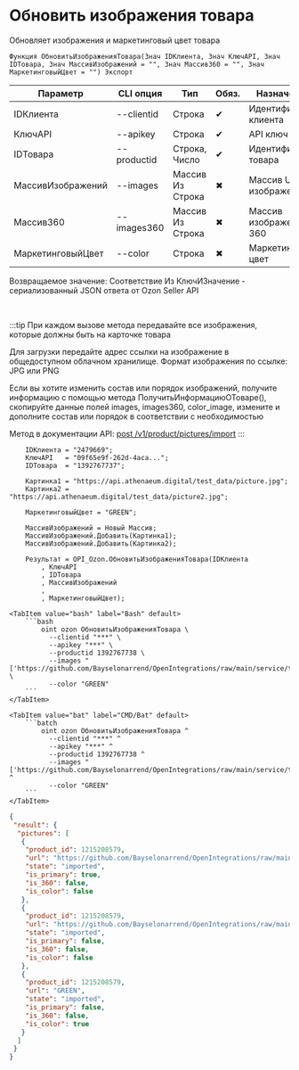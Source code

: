 ﻿---
sidebar_position: 9
---


# Обновить изображения товара
 Обновляет изображения и маркетинговый цвет товара



`Функция ОбновитьИзображенияТовара(Знач IDКлиента, Знач КлючAPI, Знач IDТовара, Знач МассивИзображений = "", Знач Массив360 = "", Знач МаркетинговыйЦвет = "") Экспорт`

  | Параметр | CLI опция | Тип | Обяз. | Назначение |
  |-|-|-|-|-|
  | IDКлиента | --clientid | Строка | &#x2714; | Идентификатор клиента |
  | КлючAPI | --apikey | Строка | &#x2714; | API ключ |
  | IDТовара | --productid | Строка, Число | &#x2714; | Идентификатор товара |
  | МассивИзображений | --images | Массив Из Строка | &#x2716; | Массив URL изображений |
  | Массив360 | --images360 | Массив Из Строка | &#x2716; | Массив изображений 360 |
  | МаркетинговыйЦвет | --color | Строка | &#x2716; | Маркетинговый цвет |

  
  Возвращаемое значение:   Соответствие Из КлючИЗначение - сериализованный JSON ответа от Ozon Seller API

<br/>

:::tip
При каждом вызове метода передавайте все изображения, которые должны быть на карточке товара

Для загрузки передайте адрес ссылки на изображение в общедоступном облачном хранилище. Формат изображения по ссылке: JPG или PNG

Если вы хотите изменить состав или порядок изображений, получите информацию с помощью метода ПолучитьИнформациюОТоваре(), скопируйте данные полей images, images360, color_image, измените и дополните состав или порядок в соответствии с необходимостью

Метод в документации API: [post /v1/product/pictures/import](https://docs.ozon.ru/api/seller/#operation/ProductAPI_ProductImportPictures)
:::
<br/>



```bsl title="Пример использования для 1С:Предприятие/OneScript"
    IDКлиента = "2479669";
    КлючAPI   = "09f65e9f-262d-4aca...";
    IDТовара  = "1392767737";

    Картинка1 = "https://api.athenaeum.digital/test_data/picture.jpg";
    Картинка2 = "https://api.athenaeum.digital/test_data/picture2.jpg";

    МаркетинговыйЦвет = "GREEN";

    МассивИзображений = Новый Массив;
    МассивИзображений.Добавить(Картинка1);
    МассивИзображений.Добавить(Картинка2);

    Результат = OPI_Ozon.ОбновитьИзображенияТовара(IDКлиента
        , КлючAPI
        , IDТовара
        , МассивИзображений
        ,
        , МаркетинговыйЦвет);
```
    

 <Tabs>
  
    <TabItem value="bash" label="Bash" default>
        ```bash
            oint ozon ОбновитьИзображенияТовара \
              --clientid "***" \
              --apikey "***" \
              --productid 1392767738 \
              --images "['https://github.com/Bayselonarrend/OpenIntegrations/raw/main/service/test_data/picture.jpg','https://github.com/Bayselonarrend/OpenIntegrations/raw/main/service/test_data/picture2.jpg']" \
              --color "GREEN"
        ```
    </TabItem>
  
    <TabItem value="bat" label="CMD/Bat" default>
        ```batch
            oint ozon ОбновитьИзображенияТовара ^
              --clientid "***" ^
              --apikey "***" ^
              --productid 1392767738 ^
              --images "['https://github.com/Bayselonarrend/OpenIntegrations/raw/main/service/test_data/picture.jpg','https://github.com/Bayselonarrend/OpenIntegrations/raw/main/service/test_data/picture2.jpg']" ^
              --color "GREEN"
        ```
    </TabItem>
</Tabs>


```json title="Результат"
{
 "result": {
  "pictures": [
   {
    "product_id": 1215208579,
    "url": "https://github.com/Bayselonarrend/OpenIntegrations/raw/main/service/test_data/picture.jpg",
    "state": "imported",
    "is_primary": true,
    "is_360": false,
    "is_color": false
   },
   {
    "product_id": 1215208579,
    "url": "https://github.com/Bayselonarrend/OpenIntegrations/raw/main/service/test_data/picture2.jpg",
    "state": "imported",
    "is_primary": false,
    "is_360": false,
    "is_color": false
   },
   {
    "product_id": 1215208579,
    "url": "GREEN",
    "state": "imported",
    "is_primary": false,
    "is_360": false,
    "is_color": true
   }
  ]
 }
}
```
